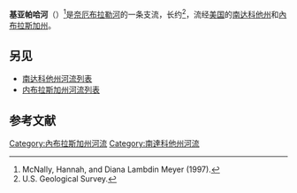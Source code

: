 '''基亚帕哈河'''（{{lang-en|Keya Paha River}}）<ref name="pronunciation">McNally, Hannah, and Diana Lambdin Meyer (1997).  </ref>是[[奈厄布拉勒河|奈厄布拉勒河]]的一条支流，长约{{Convert|127|mi|km|adj=mid}}<ref name="NHD">U.S. Geological Survey. </ref>，流经[[美国州份|美国]]的[[南达科他州|南达科他州]]和[[內布拉斯加州|內布拉斯加州]]。

== 另见 ==
* [[南达科他州河流列表|南达科他州河流列表]]
* [[内布拉斯加州河流列表|内布拉斯加州河流列表]]

== 参考文献 ==
{{reflist}}
[[Category:內布拉斯加州河流|Category:內布拉斯加州河流]]
[[Category:南達科他州河流|Category:南達科他州河流]]